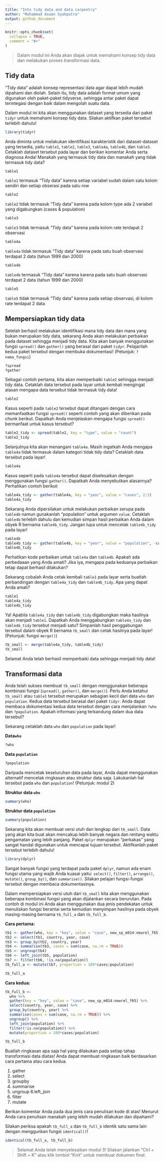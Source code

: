 ```yaml
---
title: "Into tidy data and data carpentry"
author: "Muhammad Aswan Syahputra"
output: github_document
---
```


```r
knitr::opts_chunk$set(
  collapse = TRUE,
  comment = "#>"
)
```
<!-- Baris kode di atas merupakan pengaturan untuk dokumen R Markdown dan tidak akan tercetak pada berkas dokumen akhir -->

> Dalam modul ini Anda akan diajak untuk memahami konsep tidy data dan melakukan proses transformasi data.

## Tidy data

"Tidy data" adalah konsep representasi data agar dapat lebih mudah dipahami dan diolah. Selain itu, tidy data adalah format umum yang digunakan oleh paket-paket tidyverse, sehingga antar paket dapat terintegasi dengan baik dalam mengolah suatu data.

Dalam modul ini kita akan menggunakan dataset yang tersedia dari paket `tidyr` untuk memahami konsep tidy data. Silakan aktifkan paket tersebut terlebih dahulu!

```r
library(tidyr)
```

Anda diminta untuk melakukan identifikasi karakteristik dari dataset-dataset yang tersedia, yaitu `table1`, `table2`, `table3`, `table4a`, `table4b`, dan `table5`. Cetaklah dataset tersebut pada layar dan berikan komentar Anda serta diagnosa Anda! Manakah yang termasuk tidy data dan manakah yang tidak termasuk tidy data?

```r
table1
```

`table1` termasuk "Tidy data" karena setiap variabel sudah dalam satu kolom sendiri dan setiap obserasi pada satu row

```r
table2
```

`table2` tidak termasuk "Tidy data" karena pada kolom type ada 2 variabel yang digabungkan (cases & population)

```r
table3
```

`table3` tidak termasuk "Tidy data" karena pada kolom rate terdapat 2 observasi


```r
table4a
```

`table4a` tidak termasuk "Tidy data" karena pada satu buah observasi terdapat 2 data (tahun 1999 dan 2000)

```r
table4b
```

`table4b` termasuk "Tidy data" karena karena pada satu buah observasi terdapat 2 data (tahun 1999 dan 2000)

```r
table5
```

`table5` tidak termasuk "Tidy data" karena pada setiap observasi, di kolom rate terdapat 2 data

## Mempersiapkan tidy data

Setelah berhasil melakukan identifikasi mana tidy data dan mana yang bukan merupakan tidy data, sekarang Anda akan melakukan perbaikan pada dataset sehingga menjadi tidy data. Kita akan banyak menggunakan fungsi `spread()` dan `gather()` yang berasal dari paket `tidyr`. Pelajarilah kedua paket tersebut dengan membuka dokumentasi! (Petunjuk: `?nama_fungsi`)

```r
?spread
?gather
```

Sebagai contoh pertama, kita akan memperbaiki `table2` sehingga menjadi tidy data. Cetaklah data tersebut pada layar untuk kembali mengingat alasan mengapa data tersebut tidak termasuk tidy data!

```r
table2
```

Kasus seperti pada `table2` tersebut dapat ditangani dengan cara memanfaatkan fungsi `spread()` seperti contoh yang akan diberikan pada *chunk* berikut. Dapatkah Anda menjelaskan mengapa fungsi `spread()` bermanfaat untuk kasus tersebut?

```r
table2_tidy <- spread(table2, key = "type", value = "count")
table2_tidy
```

Selanjutnya kita akan menangani `table4a`. Masih ingatkah Anda mengapa `table4a` tidak termasuk dalam kategori tidak tidy data? Cetaklah data tersebut pada layar!

```r
table4a
```

Kasus seperti pada `table4a` tersebut dapat diselesaikan dengan menggunakan fungsi `gather()`. Dapatkah Anda menyebutkan alasannya? Perhatikan contoh berikut:

```r
table4a_tidy <- gather(table4a, key = "year", value = "cases", 2:3)
table4a_tidy
```

Sekarang Anda dipersilakan untuk melakukan perbaikan serupa pada `table4b` namun gunakanlah "population" untuk argumen `value`. Cetaklah `table4b` terlebih dahulu dan kemudian simpan hasil perbaikan Anda dalam obyek R bernama `table4b_tidy`. Jangan lupa untuk mencetak `table4b_tidy` pada layar!

```r
table4b
table4b_tidy <- gather(table4b, key = "year", value = "population", -country)
table4b_tidy
```

Perhatikan kode perbaikan untuk `table4a` dan `table4b`. Apakah ada perbedaaan yang Anda amati? Jika iya, mengapa pada keduanya perbaikan tetap dapat berhasil dilakukan?

Sekarang cobalah Anda cetak kembali `table1` pada layar serta buatlah perbandingan dengan `table4a_tidy` dan `table4b_tidy`. Apa yang dapat Anda amati?

```r
table1
table4a_tidy
table4b_tidy
```

Ya! Apabila `table4a_tidy` dan `table4b_tidy` digabungkan maka hasilnya akan menjadi `table1`. Dapatkah Anda menggabungkan `table4a_tidy` dan `table4b_tidy` tersebut menjadi satu? Simpanlah hasil penggabungan tersebut dalam obyek R bernama `tb_small` dan cetak hasilnya pada layar! (Petunjuk: fungsi `merge()`)

```r
tb_small <- merge(table4a_tidy, table4b_tidy)
tb_small
```

Selamat Anda telah berhasil memperbaiki data sehingga menjadi tidy data!

## Transformasi data

Anda telah sukses membuat `tb_small` dengan menggunakan beberapa kombinasi fungsi (`spread()`, `gather()`, dan `merge()`). Perlu Anda ketahui `tb_small` atau `table1` tersebut merupakan sebagian kecil dari data `who` dan `population`. Kedua data tersebut berasal dari paket `tidyr`. Anda dapat membaca dokumentasi kedua data tersebut dengan cara menjalankan `?who` dan `?population`. Apakah informasi yang terkandung dalam dua data tersebut?

Sekarang cetaklah data `who` dan `population` pada layar!

**Data`who`**

```r
?who
```

**Data `population`**

```r
?population
```

Daripada mencetak keseluruhan data pada layar, Anda dapat menggunakan alternatif mencetak ringkasan atau struktur data saja. Lakukanlah hal tersebut pada `who` dan `population`! (Petunjuk: modul 2)

**Struktur data `who`**

```r
summary(who)
```

**Struktur data `population`**

```r
summary(population)
```

Sekarang kita akan membuat versi utuh dan lengkap dari `tb_small`. Data yang akan kita buat akan mencakup lebih banyak negara dan rentang waktu pengamatan yang lebih panjang. Paket `dplyr` merupakan "perkakas" yang sangat handal digunakan untuk mencapai tujuan tersebut. Aktifkanlah paket tersebut terlebih dahulu!

```r
library(dplyr)
```

Sangat banyak fungsi yang terdapat pada paket `dplyr`, namun ada enam fungsi utama yang wajib Anda kuasai yaitu: `select()`, `filter()`, `arrange()`, `mutate()`, `group_by()`, dan `summarise()`. Silakan pelajari fungsi-fungsi tersebut dengan membaca dokumentasinya.

Dalam mempersiapkan versi utuh dari `tb_small` kita akan menggunakan beberapa kombinasi fungsi yang akan dijalankan secara berurutan. Pada contoh di modul ini Anda akan menggunakan dua jenis pendekatan untuk menuliskan fungsi berantai serta kemudian menyimpan hasilnya pada obyek masing-masing bernama `tb_full_a` dan `tb_full_b`.

**Cara pertama:**

```r
tb1 <- gather(who, key = "key", value = "case", new_sp_m014:newrel_f65)
tb2 <- select(tb1, country, year, case)
tb3 <- group_by(tb2, country, year)
tb4 <- summarise(tb3, cases = sum(case, na.rm = TRUE))
tb5 <- ungroup(tb4)
tb6 <- left_join(tb5, population)
tb7 <- filter(tb6, !is.na(population))
tb_full_a <- mutate(tb7, proportion = 100*cases/population)

tb_full_a
```

**Cara kedua:**

```r
tb_full_b <- 
  who %>% 
  gather(key = "key", value = "case", new_sp_m014:newrel_f65) %>% 
  select(country, year, case) %>% 
  group_by(country, year) %>% 
  summarise(cases = sum(case, na.rm = TRUE)) %>% 
  ungroup() %>% 
  left_join(population) %>% 
  filter(!is.na(population)) %>% 
  mutate(proportion = 100*cases/population)

tb_full_b
```

Buatlah ringkasan apa saja hal yang dilakukan pada setiap tahap transformasi data diatas! Anda dapat membuat ringkasan baik berdasarkan cara pertama atau cara kedua.

1. gather
2. select
3. groupby
4. summarise
5. ungroup
6.left_join
7. filter
8. mutate

Berikan komentar Anda pada dua jenis cara penulisan kode di atas! Menurut Anda cara penulisan manakah yang lebih mudah dilakukan dan dipahami?

Silakan periksa apakah `tb_full_a` dan `tb_full_b` identik satu sama lain dengan menggunkan fungsi `identical()`!

```r
identical(tb_full_a, tb_full_b)
```

> Selamat Anda telah menyelesaikan modul 3! Silakan jalankan "Ctrl + Shift + K" atau klik tombol "Knit" untuk membuat dokumen final.
